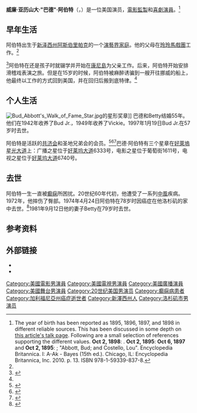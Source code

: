 {{NoteTA
|1=zh-hant:電影監製;zh-tw:電影製作人;zh-cn:制片人;
|2=zh-hans:好莱坞;zh-hk:荷里活;zh-tw:好萊塢;
}}
{{Infobox person
| name = 巴德·阿伯特<br>Bud Abbott
| image = Abbott and Costello 1950s.JPG
| caption  = 巴德·阿伯特（左）
| birth_name = William Alexander Abbott
| Religion = [[Judaism|Jewish/Judaism]]
| birth_date = {{Birth date|1895|10|2}}<ref name=dob/>
| birth_place = 美国[[新泽西州|新泽西州]][[阿斯伯里帕克|阿斯伯里帕克]]
| death_date = {{Death date and age|mf=yes|1974|4|24|1895|10|2}}
| death_place = 美国[[加利福尼亚州|加利福尼亚州]]伍德兰希尔斯
| occupation = 演员，制片人
| years_active = 1924年–1967年
| spouse = {{marriage|贝蒂·史密斯（Betty Smith）|1918|1974}}
}}

'''威廉·亚历山大·"巴德"·阿伯特'''（{{lang-en|'''William Alexander "Bud" Abbott'''}}，{{bd|1895年|10月2日|1974年|4月24日|catIdx=A}}）是一位美国演员，[[電影監製|電影監製]]和[[喜劇演員|喜劇演員]]。<ref name=dob>The year of birth has been reported as 1895, 1896, 1897, and 1898 in different reliable sources. This has been discussed in some depth on [[Talk:Bud_Abbott#Birth_date|this article's talk page]]. Following are a small selection of references supporting the different values. '''Oct 2, 1898''': {{cite web
 | url = http://www.familytreelegends.com/records/caldeaths?c=search&first=William&last=Abbott&spelling=Exact&5_year=&5_month=0&5_day=0&6_year=1974&6_month=0&6_day=0&4=&7=&8=&SubmitSearch.x=50&SubmitSearch.y=14&SubmitSearch=Submit William A. Abbott
 | title = California Deaths, 1940 - 1997
 | date = 2004–2005
 | work = Family Tree Legends Records Collection (Online Database)
 | publisher = Pearl Street Software
 | at = Records for William, Abbot
 | accessdate = 2014-08-06
 | archive-date = 2012-08-26
 | archive-url = https://web.archive.org/web/20120826213858/http://www.familytreelegends.com/records/caldeaths?c=search&first=William&last=Abbott&spelling=Exact&5_year=&5_month=0&5_day=0&6_year=1974&6_month=0&6_day=0&4=&7=&8=&SubmitSearch.x=50&SubmitSearch.y=14&SubmitSearch=Submit
 | dead-url = no
 }}. '''Oct 2, 1895''': {{Citation | last = Thomas | first = Bob | authorlink = Bob Thomas (reporter) | title = Bud & Lou: the Abbott & Costello story | page = 25 | format = Google eBook | url = http://books.google.com/books?ei=MC6VTcGhCpOC0QGvjO3kCw&ct=result&id=M-dNAAAAYAAJ&dq=abbott+and+costello&q=1895#search_anchor | accessdate = 2011-03-31 | year = 1977 | publisher = Lippincott | isbn = 978-0-397-01195-7 }} '''Oct 6, 1897''' and '''Oct 2, 1895''': {{Citation | last = Nollen | first = Scott Allen | title = Abbott and Costello on the Home Front: A Critical Study of the Wartime Films | format = Google eBook | accessdate = 2011-03-31 | chapter = New Jersey Boys Make Good | url = http://books.google.com/books?id=rloU-4ntD_EC&lpg=PA7&dq=william%20abbott%201897%20costello&pg=PA7#v=onepage&q=william%20abbott%201897%20costello&f=false | year = 2009 | publisher = McFarland | isbn = 978-0-7864-3521-0 | page = 7 }}; "Abbott, Bud; and Costello, Lou". Encyclopedia Britannica. I: A-Ak - Bayes (15th ed.). Chicago, IL: Encyclopedia Britannica, Inc. 2010. p. 13. ISBN 978-1-59339-837-8.</ref>

==早年生活==
阿伯特出生于[[新泽西州|新泽西州]][[阿斯伯里帕克|阿斯伯里帕克]]的一个[[演藝界|演藝界]][[家庭|家庭]]。他的父母在[[玲玲馬戲團|玲玲馬戲團]]工作。<ref name=http://www.biography.com/people/bud-abbott-20617237>{{Cite web |url=http://www.biography.com/people/bud-abbott-20617237 |title=Bud Abbott Biography |accessdate=2014-08-06 |archive-date=2014-04-16 |archive-url=https://web.archive.org/web/20140416010955/http://www.biography.com/people/bud-abbott-20617237 |dead-url=no }}</ref><ref>{{cite book|author=James Robert Parish, William T. Leonard|title=The funsters|year=1979|publisher=Arlington House|isbn=9780870004186|pages=12|url=http://books.google.ca/books?id=Zn1ZAAAAMAAJ&q=%22William+%22Bud%22+Abbott+was+born+on+Wednesday,+October+2,+1895,+in+Asbury+Park,+New+Jersey.%22&dq=%22William+%22Bud%22+Abbott+was+born+on+Wednesday,+October+2,+1895,+in+Asbury+Park,+New+Jersey.%22&hl=en&sa=X&ei=hR1TU8S3IYGP2gWFpYHgBw&ved=0CCcQ6AEwAA}}</ref>阿伯特在还是孩子时就辍学并开始在[[康尼島|康尼島]]为父亲工作。后来，阿伯特开始安排滑稽戏表演之旅。但是在15岁的时候，阿伯特被麻醉诱骗到一艘开往挪威的船上，他最终以工作的方式回到美国，并在回归后搬到底特律。<ref name=http://www.biography.com/people/bud-abbott-20617237 />

==个人生活==
[[Image:Bud_Abbott's_Walk_of_Fame_Star.jpg|thumb]]的星形奖章]]
巴德和Betty结婚55年。他们在1942年收养了Bud Jr.，1949年收养了Vickie。1997年1月19日Bud Jr.在57岁时去世。

阿伯特是活跃的[[共济会|共济会]]和圣地兄弟会的会员。<ref name=masonicinfo-1>{{cite web|author=Edward L. King|url=http://www.masonicinfo.com/famous1.htm|title=Famous Masons A-L|publisher=Masonicinfo.com|date=|accessdate=2010-01-12|archive-date=2010-01-04|archive-url=https://web.archive.org/web/20100104110601/http://masonicinfo.com/famous1.htm|dead-url=no}}</ref><ref name="Phoenixmasonry.org">{{cite web|title=Masonic Actors, Musicians and Screen Writers|url=http://www.phoenixmasonry.org/masonicmuseum/masonic_actors_and_screen_writer.htm|publisher=Phoenixmasonry.org|accessdate=2012-04-25|archive-date=2016-02-01|archive-url=https://web.archive.org/web/20160201102204/http://www.phoenixmasonry.org/masonicmuseum/masonic_actors_and_screen_writer.htm|dead-url=yes}}</ref><ref>{{cite web|last=Bud|first=Abbott|title=Famous Masons|url=http://www.satuitlodge.com/famousfreemasons.htm|work=Masonic List|publisher=Satuit Lodge|accessdate=2012-07-29|archive-date=2013-03-01|archive-url=https://web.archive.org/web/20130301041505/http://www.satuitlodge.com/famousfreemasons.htm|dead-url=no}}</ref>巴德·阿伯特有三个星章在[[好萊塢星光大道|好萊塢星光大道]]上：广播之星位于[[好莱坞大道|好莱坞大道]]6333号，电影之星位于葡萄街1611号，电视之星位于[[好莱坞大道|好莱坞大道]]6740号。

==去世==
阿伯特一生一直被[[癫痫|癫痫]]所困扰。20世纪60年代初，他遭受了一系列[[中風|中風]]疾病。1972年，他摔伤了臀部。1974年4月24日阿伯特在78岁时因癌症在他洛杉矶的家中去世。<ref>{{Cite web |url=http://news.google.com/newspapers?id=rY5AAAAAIBAJ&sjid=3KQMAAAAIBAJ&pg=4590,5423224&dq=bud+abbott+dies&hl=en |title=Bud Abbott dies at 78 |accessdate=2014-08-06 |archive-date=2015-09-10 |archive-url=https://web.archive.org/web/20150910130454/https://news.google.com/newspapers?id=rY5AAAAAIBAJ&sjid=3KQMAAAAIBAJ&pg=4590,5423224&dq=bud+abbott+dies&hl=en |dead-url=no }}</ref>1981年9月12日他的妻子Betty在79岁时去世。

==参考资料==
{{reflist}}

==外部链接==
{{commons category|Bud Abbott}}
{{Portal|人物}}
*{{IMDb name|7941}}
*{{Amg name|69}}

{{Authority control}}

{{DEFAULTSORT:Abbott, Bud}}
[[Category:美國電影男演員|Category:美國電影男演員]]
[[Category:美國電視男演員|Category:美國電視男演員]]
[[Category:美國廣播演員|Category:美國廣播演員]]
[[Category:美國舞台男演員|Category:美國舞台男演員]]
[[Category:20世纪美国男演员|Category:20世纪美国男演员]]
[[Category:癫痫病患者|Category:癫痫病患者]]
[[Category:加利福尼亞州癌症逝世者|Category:加利福尼亞州癌症逝世者]]
[[Category:新澤西州人|Category:新澤西州人]]
[[Category:洛杉矶市男演员|Category:洛杉矶市男演员]]